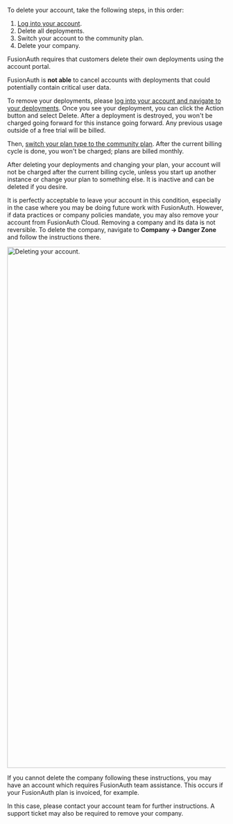 
To delete your account, take the following steps, in this order:

1. [Log into your account](https://account.fusionauth.io/).
2. Delete all deployments.
3. Switch your account to the community plan.
4. Delete your company.

<Aside type="note">
FusionAuth requires that customers delete their own deployments using the account portal.

FusionAuth is **not able** to cancel accounts with deployments that could potentially contain critical user data.
</Aside>

To remove your deployments, please [log into your account and navigate to your deployments](https://account.fusionauth.io/account/deployment/). Once you see your deployment, you can click the <InlineUiElement>Action</InlineUiElement> button and select <InlineUiElement>Delete</InlineUiElement>. After a deployment is destroyed, you won't be charged going forward for this instance going forward. Any previous usage outside of a free trial will be billed.

Then, [switch your plan type to the community plan](https://account.fusionauth.io/account/plan/). After the current billing cycle is done, you won't be charged; plans are billed monthly.

After deleting your deployments and changing your plan, your account will not be charged after the current billing cycle, unless you start up another instance or change your plan to something else. It is inactive and can be deleted if you desire.

It is perfectly acceptable to leave your account in this condition, especially in the case where you may be doing future work with FusionAuth. However, if data practices or company policies mandate, you may also remove your account from FusionAuth Cloud. Removing a company and its data is not reversible. To delete the company, navigate to **Company -> Danger Zone** and follow the instructions there.

<img src="/img/docs/delete-account.png" alt="Deleting your account." width="1200" role="bottom-cropped" />

If you cannot delete the company following these instructions, you may have an account which requires FusionAuth team assistance. This occurs if your FusionAuth plan is invoiced, for example.

In this case, please contact your account team for further instructions. A support ticket may also be required to remove your company.
